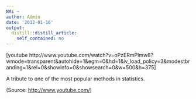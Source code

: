 ```yaml
---
NA: ~
author: Admin
date: '2012-01-16'
output:
  distill::distill_article:
    self_contained: no
---
```


[youtube http://www.youtube.com/watch?v=oPzERmPlmw8?wmode=transparent&autohide=1&egm=0&hd=1&iv\_load\_policy=3&modestbranding=1&rel=0&showinfo=0&showsearch=0&w=500&h=375]

A tribute to one of the most popular methods in statistics.

<div class="attribution">
  (<span>Source:</span> <a href="http://www.youtube.com/">http://www.youtube.com/</a>)
</div>
